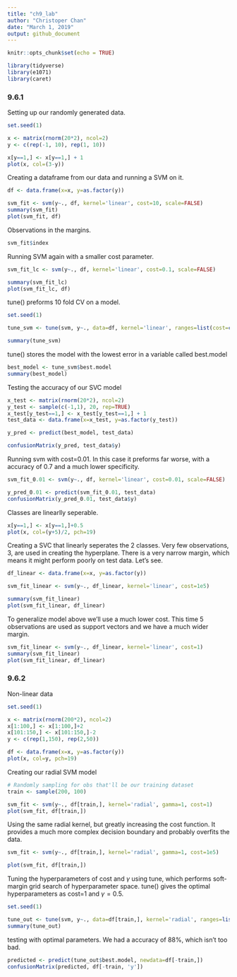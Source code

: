 ```yaml
---
title: "ch9_lab"
author: "Christoper Chan"
date: "March 1, 2019"
output: github_document
---
```


```r
knitr::opts_chunk$set(echo = TRUE)
```

```r
library(tidyverse)
library(e1071)
library(caret)
```

### 9.6.1
Setting up our randomly generated data.
```r
set.seed(1)

x <- matrix(rnorm(20*2), ncol=2)
y <- c(rep(-1, 10), rep(1, 10))

x[y==1,] <- x[y==1,] + 1
plot(x, col=(3-y))
```

Creating a dataframe from our data and running a SVM on it.
```r
df <- data.frame(x=x, y=as.factor(y))

svm_fit <- svm(y~., df, kernel='linear', cost=10, scale=FALSE)
summary(svm_fit)
plot(svm_fit, df)
```

Observations in the margins.
```r
svm_fit$index
```

Running SVM again with a smaller cost parameter.
```r
svm_fit_lc <- svm(y~., df, kernel='linear', cost=0.1, scale=FALSE)

summary(svm_fit_lc)
plot(svm_fit_lc, df)
```

tune() preforms 10 fold CV on a model.
```r
set.seed(1)

tune_svm <- tune(svm, y~., data=df, kernel='linear', ranges=list(cost=c(0.001, 0.01, 0.1, 1, 5, 10, 100)))

summary(tune_svm)
```

tune() stores the model with the lowest error in a variable called best.model
```r
best_model <- tune_svm$best.model
summary(best_model)
```
Testing the accuracy of our SVC model
```r
x_test <- matrix(rnorm(20*2), ncol=2)
y_test <- sample(c(-1,1), 20, rep=TRUE)
x_test[y_test==1,] <- x_test[y_test==1,] + 1
test_data <- data.frame(x=x_test, y=as.factor(y_test))
```

```r
y_pred <- predict(best_model, test_data)

confusionMatrix(y_pred, test_data$y)
```

Running svm with cost=0.01. In this case it preforms far worse, with a accuracy of 0.7 and a much lower specificity.
```r
svm_fit_0.01 <- svm(y~., df, kernel='linear', cost=0.01, scale=FALSE)

y_pred_0.01 <- predict(svm_fit_0.01, test_data)
confusionMatrix(y_pred_0.01, test_data$y)
```

Classes are linearlly seperable.
```r
x[y==1,] <- x[y==1,]+0.5
plot(x, col=(y+5)/2, pch=19)
```

Creating a SVC that linearly seperates the 2 classes. Very few observations, 3, are used in creating the hyperplane. There is a very narrow margin, which means it might perform poorly on test data. Let's see.
```r
df_linear <- data.frame(x=x, y=as.factor(y))

svm_fit_linear <- svm(y~., df_linear, kernel='linear', cost=1e5)

summary(svm_fit_linear)
plot(svm_fit_linear, df_linear)
```

To generalize model above we'll use a much lower cost. This time 5 observations are used as support vectors and we have a much wider margin.
```r
svm_fit_linear <- svm(y~., df_linear, kernel='linear', cost=1)
summary(svm_fit_linear)
plot(svm_fit_linear, df_linear)
```

### 9.6.2
Non-linear data
```r
set.seed(1)

x <- matrix(rnorm(200*2), ncol=2)
x[1:100,] <- x[1:100,]+2
x[101:150,] <- x[101:150,]-2
y <- c(rep(1,150), rep(2,50))

df <- data.frame(x=x, y=as.factor(y))
plot(x, col=y, pch=19)
```

Creating our radial SVM model
```r
# Randomly sampling for obs that'll be our training dataset 
train <- sample(200, 100)

svm_fit <- svm(y~., df[train,], kernel='radial', gamma=1, cost=1)
plot(svm_fit, df[train,])
```

Using the same radial kernel, but greatly increasing the cost function. It provides a much more complex decision boundary and probably overfits the data.
```r
svm_fit <- svm(y~., df[train,], kernel='radial', gamma=1, cost=1e5)

plot(svm_fit, df[train,])
```

Tuning the hyperparameters of cost and $\gamma$ using tune, which performs soft-margin grid search of hyperparameter space. tune() gives the optimal hyperparameters as cost=1 and $\gamma=0.5$.
```r
set.seed(1)

tune_out <- tune(svm, y~., data=df[train,], kernel='radial', ranges=list(cost=c(0.1,1,10,100,1000), gamma=c(0.5,1,2,3,4)))
summary(tune_out)
```

testing with optimal parameters. We had a accuracy of 88%, which isn't too bad.
```r
predicted <- predict(tune_out$best.model, newdata=df[-train,])
confusionMatrix(predicted, df[-train, 'y'])
```
















